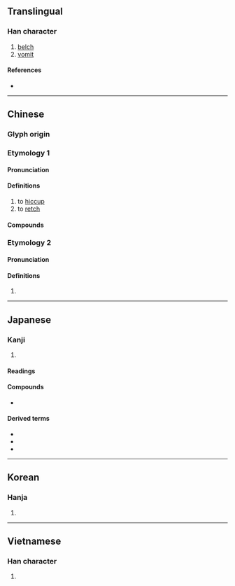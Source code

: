 {{also|哕}}
{{character info}}
==Translingual==

===Han character===
{{Han char|rn=30|rad=口|as=13|sn=16|four=61053|canj=RYMH|ids=⿰口歲}}

# [[belch]]
# [[vomit]]

====References====
* {{Han ref|kx=0209.380|dkj=04372|dj=0432.220|hdz=10689.120|uh=5666|ud=22118|bh=E941|bd=59713}}

----

==Chinese==

===Glyph origin===
{{Han etym}}

===Etymology 1===
{{zh-forms|s=哕}}

====Pronunciation====
{{zh-pron
|m=yuē
|c=jyut6,jyut3
|mc=2+3
|oc=2+3
|cat=v
}}
{{attn|zh|please check Middle+Old Chinese distribution}}

====Definitions====
{{zh-hanzi}}

# to [[hiccup]]
# to [[retch]]

====Compounds====
{{zh-der|乾噦|打乾噦}}

===Etymology 2===
{{zh-forms|s=哕}}

====Pronunciation====
{{zh-pron
|m=huì
|c=wai3
|mc=1
|oc=1
|cat=
}}

====Definitions====
{{zh-hanzi}}

# {{zh-only|噦噦}}

----

==Japanese==

===Kanji===
{{ja-kanji|grade=|rs=口13}}

# {{rfdef|ja|sort=口13}}

====Readings====
{{ja-readings
|goon=おち<をち, け<け<くゑ
|kanon=えつ<ゑつ, かい<くわい
|kun=しゃく-り, しゃく-る, むかつ-く
}}

====Compounds====
* {{ja-r|噦噎|あわふく}}

====Derived terms====
* {{ja-r|噦り|さくり}}
* {{ja-r|噦り|しゃくり}}
* {{ja-r|噦り|しゃっくり}}

----

==Korean==

===Hanja===
{{ko-hanja|hangeul=[[얼]], [[홰]]|rv=eol, hwae|mr=ŏl, hwae}}

# {{rfdef|ko|sort=口13}}

----

==Vietnamese==

===Han character===
{{vi-readings|readings=oẹ|rs=口13}}

# {{rfdef|vi|sort=口13}}